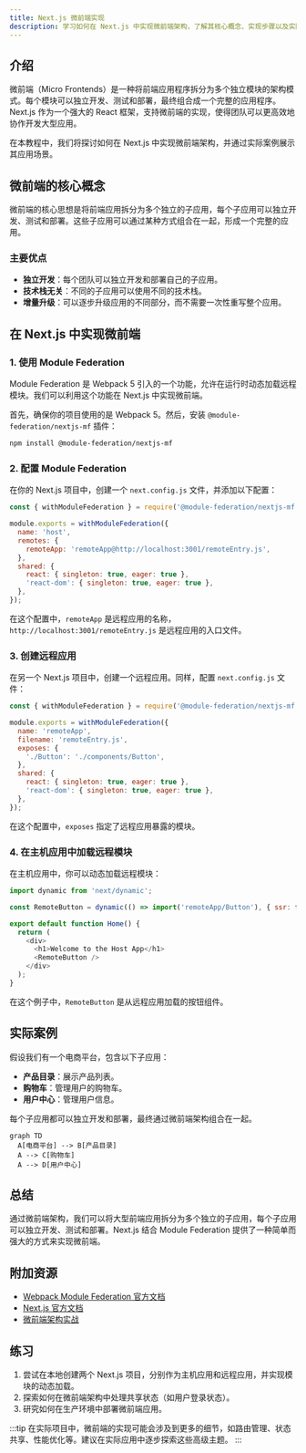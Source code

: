 ```yaml
---
title: Next.js 微前端实现
description: 学习如何在 Next.js 中实现微前端架构，了解其核心概念、实现步骤以及实际应用场景。
---
```


## 介绍

微前端（Micro Frontends）是一种将前端应用程序拆分为多个独立模块的架构模式。每个模块可以独立开发、测试和部署，最终组合成一个完整的应用程序。Next.js 作为一个强大的 React 框架，支持微前端的实现，使得团队可以更高效地协作开发大型应用。

在本教程中，我们将探讨如何在 Next.js 中实现微前端架构，并通过实际案例展示其应用场景。

## 微前端的核心概念

微前端的核心思想是将前端应用拆分为多个独立的子应用，每个子应用可以独立开发、测试和部署。这些子应用可以通过某种方式组合在一起，形成一个完整的应用。

### 主要优点
- **独立开发**：每个团队可以独立开发和部署自己的子应用。
- **技术栈无关**：不同的子应用可以使用不同的技术栈。
- **增量升级**：可以逐步升级应用的不同部分，而不需要一次性重写整个应用。

## 在 Next.js 中实现微前端

### 1. 使用 Module Federation

Module Federation 是 Webpack 5 引入的一个功能，允许在运行时动态加载远程模块。我们可以利用这个功能在 Next.js 中实现微前端。

首先，确保你的项目使用的是 Webpack 5。然后，安装 `@module-federation/nextjs-mf` 插件：

```bash
npm install @module-federation/nextjs-mf
```

### 2. 配置 Module Federation

在你的 Next.js 项目中，创建一个 `next.config.js` 文件，并添加以下配置：

```javascript
const { withModuleFederation } = require('@module-federation/nextjs-mf');

module.exports = withModuleFederation({
  name: 'host',
  remotes: {
    remoteApp: 'remoteApp@http://localhost:3001/remoteEntry.js',
  },
  shared: {
    react: { singleton: true, eager: true },
    'react-dom': { singleton: true, eager: true },
  },
});
```

在这个配置中，`remoteApp` 是远程应用的名称，`http://localhost:3001/remoteEntry.js` 是远程应用的入口文件。

### 3. 创建远程应用

在另一个 Next.js 项目中，创建一个远程应用。同样，配置 `next.config.js` 文件：

```javascript
const { withModuleFederation } = require('@module-federation/nextjs-mf');

module.exports = withModuleFederation({
  name: 'remoteApp',
  filename: 'remoteEntry.js',
  exposes: {
    './Button': './components/Button',
  },
  shared: {
    react: { singleton: true, eager: true },
    'react-dom': { singleton: true, eager: true },
  },
});
```

在这个配置中，`exposes` 指定了远程应用暴露的模块。

### 4. 在主机应用中加载远程模块

在主机应用中，你可以动态加载远程模块：

```javascript
import dynamic from 'next/dynamic';

const RemoteButton = dynamic(() => import('remoteApp/Button'), { ssr: false });

export default function Home() {
  return (
    <div>
      <h1>Welcome to the Host App</h1>
      <RemoteButton />
    </div>
  );
}
```

在这个例子中，`RemoteButton` 是从远程应用加载的按钮组件。

## 实际案例

假设我们有一个电商平台，包含以下子应用：
- **产品目录**：展示产品列表。
- **购物车**：管理用户的购物车。
- **用户中心**：管理用户信息。

每个子应用都可以独立开发和部署，最终通过微前端架构组合在一起。

```mermaid
graph TD
  A[电商平台] --> B[产品目录]
  A --> C[购物车]
  A --> D[用户中心]
```

## 总结

通过微前端架构，我们可以将大型前端应用拆分为多个独立的子应用，每个子应用可以独立开发、测试和部署。Next.js 结合 Module Federation 提供了一种简单而强大的方式来实现微前端。

## 附加资源

- [Webpack Module Federation 官方文档](https://webpack.js.org/concepts/module-federation/)
- [Next.js 官方文档](https://nextjs.org/docs)
- [微前端架构实战](https://micro-frontends.org/)

## 练习

1. 尝试在本地创建两个 Next.js 项目，分别作为主机应用和远程应用，并实现模块的动态加载。
2. 探索如何在微前端架构中处理共享状态（如用户登录状态）。
3. 研究如何在生产环境中部署微前端应用。

:::tip
在实际项目中，微前端的实现可能会涉及到更多的细节，如路由管理、状态共享、性能优化等。建议在实际应用中逐步探索这些高级主题。
:::